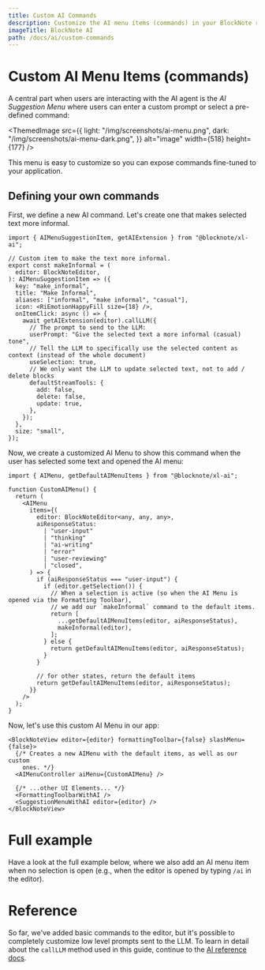 ```yaml
---
title: Custom AI Commands
description: Customize the AI menu items (commands) in your BlockNote rich text editor
imageTitle: BlockNote AI
path: /docs/ai/custom-commands
---
```


# Custom AI Menu Items (commands)

A central part when users are interacting with the AI agent is the _AI Suggestion Menu_ where users can enter a custom prompt or select a pre-defined command:

<ThemedImage
  src={{
    light: "/img/screenshots/ai-menu.png",
    dark: "/img/screenshots/ai-menu-dark.png",
  }}
  alt="image"
  width={518}
  height={177}
/>

This menu is easy to customize so you can expose commands fine-tuned to your application.

## Defining your own commands

First, we define a new AI command. Let's create one that makes selected text more informal.

```tsx
import { AIMenuSuggestionItem, getAIExtension } from "@blocknote/xl-ai";

// Custom item to make the text more informal.
export const makeInformal = (
  editor: BlockNoteEditor,
): AIMenuSuggestionItem => ({
  key: "make_informal",
  title: "Make Informal",
  aliases: ["informal", "make informal", "casual"],
  icon: <RiEmotionHappyFill size={18} />,
  onItemClick: async () => {
    await getAIExtension(editor).callLLM({
      // The prompt to send to the LLM:
      userPrompt: "Give the selected text a more informal (casual) tone",
      // Tell the LLM to specifically use the selected content as context (instead of the whole document)
      useSelection: true,
      // We only want the LLM to update selected text, not to add / delete blocks
      defaultStreamTools: {
        add: false,
        delete: false,
        update: true,
      },
    });
  },
  size: "small",
});
```

Now, we create a customized AI Menu to show this command when the user has selected some text and opened the AI menu:

```tsx
import { AIMenu, getDefaultAIMenuItems } from "@blocknote/xl-ai";

function CustomAIMenu() {
  return (
    <AIMenu
      items={(
        editor: BlockNoteEditor<any, any, any>,
        aiResponseStatus:
          | "user-input"
          | "thinking"
          | "ai-writing"
          | "error"
          | "user-reviewing"
          | "closed",
      ) => {
        if (aiResponseStatus === "user-input") {
          if (editor.getSelection()) {
            // When a selection is active (so when the AI Menu is opened via the Formatting Toolbar),
            // we add our `makeInformal` command to the default items.
            return [
              ...getDefaultAIMenuItems(editor, aiResponseStatus),
              makeInformal(editor),
            ];
          } else {
            return getDefaultAIMenuItems(editor, aiResponseStatus);
          }
        }

        // for other states, return the default items
        return getDefaultAIMenuItems(editor, aiResponseStatus);
      }}
    />
  );
}
```

Now, let's use this custom AI Menu in our app:

```tsx
<BlockNoteView editor={editor} formattingToolbar={false} slashMenu={false}>
  {/* Creates a new AIMenu with the default items, as well as our custom
    ones. */}
  <AIMenuController aiMenu={CustomAIMenu} />

  {/* ...other UI Elements... */}
  <FormattingToolbarWithAI />
  <SuggestionMenuWithAI editor={editor} />
</BlockNoteView>
```

# Full example

Have a look at the full example below, where we also add an AI menu item when no selection is open
(e.g., when the editor is opened by typing `/ai` in the editor).

<Example name="ai/custom-ai-menu-items" />

# Reference

So far, we've added basic commands to the editor, but it's possible to completely customize low level prompts sent to the LLM.
To learn in detail about the `callLLM` method used in this guide, continue to the [AI reference docs](/docs/features/ai/reference).
